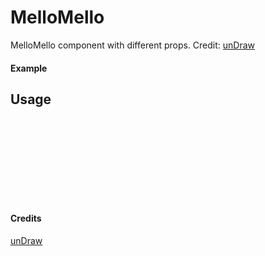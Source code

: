 
<Meta of={MelloMello} title="unDraw/MelloMello" />

# MelloMello

MelloMello component with different props.
Credit: [unDraw](https://undraw.co/illustrations)

#### Example

<Canvas of={MelloMello.Primary} />

## Usage

```ts
import { MelloMello } from "yadl-ui";

const Example = () => {
  return (
      <MelloMello />
  );
};

export default Example;
```

#### Credits
[unDraw](https://undraw.co/illustrations)
